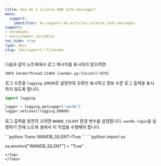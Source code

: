 ```yaml
---
title: How do I silence W&B info messages?
menu:
  support:
    identifier: ko-support-kb-articles-silence_info_messages
support:
- notebooks
- environment variables
toc_hide: true
type: docs
slug: /ko/support/:filename
---
```


다음과 같이 노트북에서 로그 메시지를 표시하지 않으려면:

```
INFO SenderThread:11484 [sender.py:finish():979]
```

로그 수준을 `logging.ERROR`로 설정하여 오류만 표시하고 정보 수준 로그 출력을 표시하지 않도록 합니다.

```python
import logging

logger = logging.getLogger("wandb")
logger.setLevel(logging.ERROR)
```

로그 출력을 완전히 끄려면 `WANDB_SILENT` 환경 변수를 설정합니다. `wandb.login`을 실행하기 전에 노트북 셀에서 이 작업을 수행해야 합니다.

<Tabs>
<Tab title="Tab">
```python
%env WANDB_SILENT=True
```
</Tab>
<Tab title="Tab">
```python
import os

os.environ["WANDB_SILENT"] = "True"
```
</Tab>
</Tabs>

